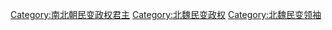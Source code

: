 [[Category:南北朝民变政权君主|Category:南北朝民变政权君主]]
[[Category:北魏民变政权|Category:北魏民变政权]]
[[Category:北魏民变领袖|Category:北魏民变领袖]]